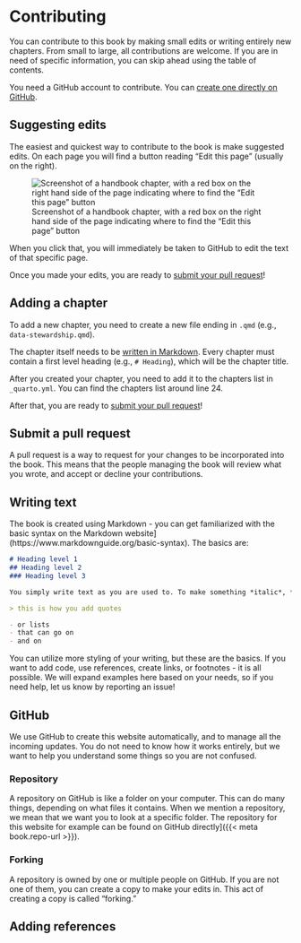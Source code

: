 # Contributing {.unnumbered}

You can contribute to this book by making small edits or writing entirely new chapters. From small to large, all contributions are welcome. If you are in need of specific information, you can skip ahead using the table of contents.

:::{.callout-note}
You need a GitHub account to contribute. You can [create one directly on GitHub](https://github.com/signup).
:::

## Suggesting edits

The easiest and quickest way to contribute to the book is make suggested edits. On each page you will find a button reading "Edit this page" (usually on the right). 

![Screenshot of a handbook chapter, with a red box on the right hand side of the page indicating where to find the "Edit this page" button](public/Screenshot 2023-12-19 at 10.41.49)

When you click that, you will immediately be taken to GitHub to edit the text of that specific page.

Once you made your edits, you are ready to [submit your pull request](#submit-a-pull-request)!

## Adding a chapter

To add a new chapter, you need to create a new file ending in `.qmd` (e.g., `data-stewardship.qmd`). 

The chapter itself needs to be [written in Markdown](#writing-text). Every chapter must contain a first level heading (e.g., `# Heading`), which will be the chapter title.

After you created your chapter, you need to add it to the chapters list in `_quarto.yml`. You can find the chapters list around line 24.

After that, you are ready to [submit your pull request](#submit-a-pull-request)!

## Submit a pull request 

A pull request is a way to request for your changes to be incorporated into the book. This means that the people managing the book will review what you wrote, and accept or decline your contributions. 

## Writing text

The book is created using Markdown - you can get familiarized with the basic syntax on the Markdown website](https://www.markdownguide.org/basic-syntax). The basics are:

```md
# Heading level 1
## Heading level 2
### Heading level 3

You simply write text as you are used to. To make something *italic*, **bold**, or ***bold and italic***.

> this is how you add quotes

- or lists
- that can go on 
- and on
```

You can utilize more styling of your writing, but these are the basics. If you want to add code, use references, create links, or footnotes - it is all possible. We will expand examples here based on your needs, so if you need help, let us know by reporting an issue!

## GitHub 

We use GitHub to create this website automatically, and to manage all the incoming updates. You do not need to know how it works entirely, but we want to help you understand some things so you are not confused.

### Repository

A repository on GitHub is like a folder on your computer. This can do many things, depending on what files it contains. When we mention a repository, we mean that we want you to look at a specific folder. The repository for this website for example can be found on GitHub directly]({{< meta book.repo-url >}}).

### Forking

A repository is owned by one or multiple people on GitHub. If you are not one of them, you can create a copy to make your edits in. This act of creating a copy is called "forking."

## Adding references

